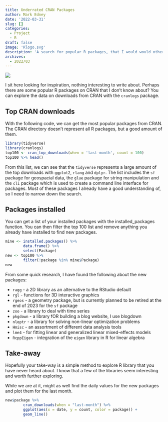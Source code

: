 ```yaml
---
title: Underrated CRAN Packages
author: Mark Edney
date: '2022-03-31'
slug: []
categories:
  - Project
  - R
draft: false
image: 'Rlogo.svg'
description: 'A search for popular R packages, that I would would otherwise miss.'
archives:
  - 2022/03
---
```


![](Rlogo.svg)

I sit here looking for inspiration, nothing interesting to write about. Perhaps there are some popular R packages on CRAN that I don't know about? You can explore the data on downloads from CRAN with the `cranlogs` package. 

## Top CRAN downloads

With the following code, we can get the most popular packages from CRAN. The CRAN directory doesn't represent all R packages, but a good amount of them. 

```r
library(tidyverse)
library(cranlogs)
top100 <- cran_top_downloads(when = 'last-month', count = 100)
top100 %>% head()
```
From this list, we can see that the `tidyverse` represents a large amount of the top downloads with `ggplot2`, `rlang` and `dplyr`. The list includes the `sf` package for geospacial data, the `glue` package for string manipulation and the `cli` package which is used to create a command line interface for packages. Most of these packages I already have a good understanding of, so I need to narrow down the search.

## Packages installed

You can get a list of your installed packages with the installed_packages function. You can then filter the top 100 list and remove anything you already have installed to find new packages. 

```r
mine <- installed.packages() %>%
        data.frame() %>%
        select(Package)
new <- top100 %>%
        filter(!package %in% mine$Package)
new
```

From some quick research, I have found the following about the new packages:

*  `ragg` - a 2D library as an alternative to the RStudio default
*  `rgl` - functions for 3D interactive graphics
*  `rgeos` - a geometry package, but is currently planned to be retired at the end of 2023 for the `sf` package 
*  `zoo` - a library to deal with time series
*  `pkgdown` - a library fOR building a blog website, I use blogdown
*  `nloptr` - a library for solving non-linear optimization problems
*  `Hmisc` - an assortment of different data analysis tools
*  `lme4` - for fitting linear and generalized linear mixed-effects models
*  `RcppEigen` - integration of the `eigen` library in R for linear algebra 

## Take-away

Hopefully your take-way is a simple method to explore R library that you have never heard about. I know that a few of the libraries seem interesting and worth further exploring. 

While we are at it, might as well find the daily values for the new packages and plot them for the last month. 

```r
new$package %>%
        cran_downloads(when = "last-month") %>%
        ggplot(aes(x = date, y = count, color = package)) +
        geom_line()
        
```
